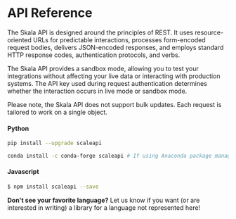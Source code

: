 # API Reference

The Skala API is designed around the principles of REST. It uses resource-oriented URLs for predictable interactions, processes form-encoded request bodies, delivers JSON-encoded responses, and employs standard HTTP response codes, authentication protocols, and verbs.

The Skala API provides a sandbox mode, allowing you to test your integrations without affecting your live data or interacting with production systems. The API key used during request authentication determines whether the interaction occurs in live mode or sandbox mode.

Please note, the Skala API does not support bulk updates. Each request is tailored to work on a single object.

#### Python

```bash filename="BASH"
pip install --upgrade scaleapi

conda install -c conda-forge scaleapi # If using Anaconda package management
```

#### Javascript

```bash filename="BASH"
$ npm install scaleapi --save
```

**Don't see your favorite language?** Let us know if you want (or are interested in writing) a library for a language not represented here!
